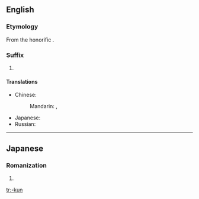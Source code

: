 ==English==

===Etymology===
From the {{etyl|ja|en}} honorific {{m|ja|くん}}.

===Suffix===
{{en-suffix}}

# {{lb|en|anime and manga fandom}} {{non-gloss definition|Appended to a young man's name or nickname to indicate familiarity.}}

====Translations====
{{trans-top|nominal affix indicating familiarity}}
* Chinese:
*: Mandarin: {{t+|cmn|君|tr=-jūn|sc=Hani}}, {{t+|cmn|菌|tr=-jùn|sc=Hani}}
{{trans-mid}}
* Japanese: {{t|ja|くん|tr=-kun}}
* Russian: {{t+|ru|-кун}}
{{trans-bottom}}

----

==Japanese==

===Romanization===
{{ja-romaji}}

# {{ja-romanization of|くん}}

[[tr:-kun]]